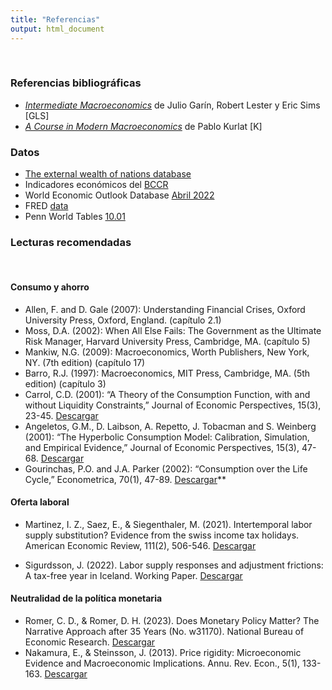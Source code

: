 ```yaml
---
title: "Referencias"
output: html_document
---
```

<br>

### Referencias bibliográficas

* [*Intermediate Macroeconomics*](https://www3.nd.edu/~esims1/GLS_may_2021.pdf) de Julio Garín, Robert Lester y Eric Sims [GLS]
* [*A Course in Modern Macroeconomics*](https://sites.google.com/view/pkurlat/a-course-in-modern-macroeconomics) de Pablo Kurlat [K]
<br>

### Datos

* [The external wealth of nations database](https://www.brookings.edu/research/the-external-wealth-of-nations-database/) 
* Indicadores económicos del [BCCR](https://www.bccr.fi.cr/indicadores-economicos)
* World Economic Outlook Database [Abril 2022](https://www.imf.org/en/Publications/WEO/weo-database/2022/April)
<br>
* FRED [data](https://fred.stlouisfed.org/)
* Penn World Tables [10.01](https://www.rug.nl/ggdc/productivity/pwt/?lang=en)

### Lecturas recomendadas

<br>

#### Consumo y ahorro

* Allen, F. and D. Gale (2007): Understanding Financial Crises, Oxford University Press, Oxford, England. (capítulo 2.1)
* Moss, D.A. (2002): When All Else Fails: The Government as the Ultimate Risk Manager, Harvard University Press, Cambridge, MA. (capítulo 5)
* Mankiw, N.G. (2009): Macroeconomics, Worth Publishers, New York, NY. (7th edition) (capítulo 17)
* Barro, R.J. (1997): Macroeconomics, MIT Press, Cambridge, MA. (5th edition) (capítulo 3)
* Carrol, C.D. (2001): “A Theory of the Consumption Function, with and without Liquidity Constraints,” Journal of Economic Perspectives, 15(3), 23-45. [Descargar](materials/Readings/Carroll2001.pdf)
* Angeletos, G.M., D. Laibson, A. Repetto, J. Tobacman and S. Weinberg (2001): “The Hyperbolic Consumption Model: Calibration, Simulation, and Empirical Evidence,” Journal of Economic Perspectives, 15(3), 47-68. [Descargar](materials/Readings/Angeletos2001.pdf)
* Gourinchas, P.O. and J.A. Parker (2002): “Consumption over the Life Cycle,” Econometrica, 70(1), 47-89. [Descargar](materials/Readings/GourinchasParker2002.pdf)**

#### Oferta laboral

* Martinez, I. Z., Saez, E., & Siegenthaler, M. (2021). Intertemporal labor supply substitution? Evidence from the swiss income tax holidays. American Economic Review, 111(2), 506-546. [Descargar](materials/Readings/martinez-saez-siegenthalerAER21.pdf)

* Sigurdsson, J. (2022). Labor supply responses and adjustment frictions: A tax-free year in Iceland. Working Paper. [Descargar](materials/Readings/sigurdsson.pdf)

#### Neutralidad de la política monetaria

* Romer, C. D., & Romer, D. H. (2023). Does Monetary Policy Matter? The Narrative Approach after 35 Years (No. w31170). National Bureau of Economic Research. [Descargar](materials/Readings/romerromer2023.pdf)
* Nakamura, E., & Steinsson, J. (2013). Price rigidity: Microeconomic Evidence and Macroeconomic Implications. Annu. Rev. Econ., 5(1), 133-163. [Descargar](materials/Readings/price_rigidity.pdf)
